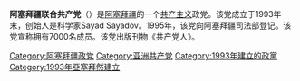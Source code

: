 {{Other uses|阿塞拜疆共产党 (消歧义)}}
'''阿塞拜疆联合共产党'''（{{lang-az|Azerbaycan Vahid Kommunist Partiyasi}}）是[[阿塞拜疆|阿塞拜疆]]的一个[[共产主义|共产主义]]政党。该党成立于1993年末，创始人是科学家Sayad Sayadov。1995年，该党向阿塞拜疆司法部登记。该党宣称拥有7000名成员。该党出版刊物《共产党人》。

{{阿塞拜疆政党}}
{{亞塞拜然共產主義}}
{{Authority control}}

[[Category:阿塞拜疆政党|Category:阿塞拜疆政党]]
[[Category:亚洲共产党|Category:亚洲共产党]]
[[Category:1993年建立的政黨|Category:1993年建立的政黨]]
[[Category:1993年亞塞拜然建立|Category:1993年亞塞拜然建立]]